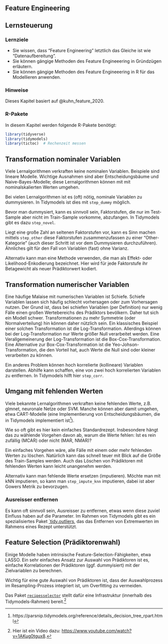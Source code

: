 ## Feature Engineering






## Lernsteuerung


###  Lernziele

- Sie wissen, dass "Feature Engineering" letztlich das Gleiche ist wie "Datenaufbereitung".
- Sie können gängige Methoden des Feature Engineeering in Gründzügen erläutern.
- Sie können gängige Methoden des Feature Engineeering in R für das Modellieren anwenden.



### Hinweise

Dieses Kapitel basiert auf @kuhn_feature_2020.



### R-Pakete


In diesem Kapitel werden folgende R-Pakete benötigt:

```r
library(tidyverse)
library(tidymodels)
library(tictoc)  # Rechenzeit messen
```




## Transformation nominaler Variablen


Viele Lernalgorithmen verkraften keine nominalen Variablen.
Beispiele sind lineare Modelle. 
Wichtige Ausnahmen sind aber Entscheidungsbäume und Naive-Bayes-Modelle;
diese Lernalgorithmen können mit mit nominalskalierten Werten umgehen.

Bei vielen Lernalgorithmen ist es (oft) nötig, nominale Variablen zu dummysieren.
In Tidymodels ist dies mit `step_dummy` möglich.

Bevor man dummysiert, kann es sinnvoll sein, Faktorstufen, die nur im Test-Sample aber nicht im Train-Sample vorkomme,
abzufangen.
In Tidymodels gibt es dazu `step_novel`.

Liegt eine große Zahl an seltenen Faktorstufen vor, kann es Sinn machen mittels `step_other` diese Faktorstufen zusammenzufassen zu einer "Other-Kategorie" (auch dieser Schritt ist vor dem Dummysieren durchzuführen).
Ähnliches gilt für den Fall von Variablen (fast) ohne Varianz. 

Alternativ kann man eine Methode verwenden, die man als Effekt- oder Likelihood-Enkodierung bezeichnet.
Hier wird für jede Faktorstufe ihr Betagewicht als neuer Prädiktorwert kodiert.



## Transformation numerischer Variablen


Eine häufige Malaise mit numerischen Variablen ist Schiefe.
Schiefe Variablen lassen sich häufig schlecht vorhersagen oder zum Vorhersagen nutzen.
Der Grund ist, dass bei schiefen Variablen (per Definition) nur wenig Fälle einen großen Wertebereichs des Prädiktors bevölkern.
Daher tut sich ein Modell schwer.
Transformationen zu mehr Symmetrie (oder Normalverteilung) hin können daher nützlich sein.
Ein klassisches Beispiel einer solchen Transformation ist die Log-Transformation.
Allerdings können bei der Log-Transformation nur Werte größer Null verarbeitet werden.
Eine Verallgemeinerung der Log-Transformation ist die Box-Cox-Transformation.
Eine Alternative zur Box-Cox-Transformation ist die Yeo-Johson-Transformation,
die den Vorteil hat, auch Werte die Null sind oder kleiner verarbeiten zu können.

Ein anderes Problem können hoch korrelierte (kollineare) Variablen darstellen.
Abhilfe kann schaffen, eine von zwei hoch korrelierten Variablen zu entfernen.
In Tidymodels hilft hier `step_corr`.


## Umgang mit fehlenden Werten

Viele bekannte Lernalgorithmen verkraften keine fehlenden Werte, z.B.
glmnet, neuronale Netze oder SVM.
Manche können aber damit umgehen, etwa CART-Modelle (eine Implementierung von Entscheidungsbäumen, die in Tidymodels implementiert ist^[https://parsnip.tidymodels.org/reference/details_decision_tree_rpart.html]).


Wie so oft gibt es hier kein einfaches Standardrezept.
Insbesondere hängt das zu wählende Vorgehen davon ab,
warum die Werte fehlen:
Ist es rein zufällig (MCAR) oder nicht (MAR, NMAR)?

Ein einfaches Vorgehen wäre, alle Fälle mit einem oder mehr fehlenden Werten zu löschen.
Natürlich kann das schnell teuer mit Blick auf die Größe des Train-Samples werden.
Auch das Löschen von Prädiktoren mit fehlenden Werten kann leicht unangenehm werden.

Alternativ kann man fehlende Werte ersetzen (imputieren).
Möchte man mit kNN imputieren, so kann man `step_impute_knn` imputieren,
dabei ist aber Gowers Metrik zu bevorzugen.



### Ausreisser entfernen

Es kann oft sinnvoll sein, Ausreisser zu entfernen,
etwas wenn diese zuviel Einfluss haben auf die Parameter.
Im Rahmen von Tidymodels gibt es ein spezialisiertes Paket [`tidy.outliers](https://brunocarlin.github.io/tidy.outliers/articles/integration_tidymodels.html),
das das Entfernen von Extremwerten im Rahmens eines Rezept unterstützt.


## Feature Selection (Prädiktorenwahl)

Einige Modelle haben intrinsische Feature-Selection-Fähigkeiten,
etwa LASSO.
Ein sehr einfaches Ansatz zur Auswahl von Prädiktoren ist es, 
einfache Korrelationen der Prädiktoren (ggf. dummyisiert) mit der Zielvariablen zu berechnen.

Wichtig für eine gute Auswahl von Prädiktoren ist,
dass der Auswahlprozess im Resampling-Prozess integriert ist,
um Overfitting zu vermeiden.

Das Paket [`recipesselector`](https://stevenpawley.github.io/recipeselectors/) stellt dafür eine Infrastruktur (innerhalb des Tidymodels-Rahmen) bereit.^[Hier ist ein Video dazu: <https://www.youtube.com/watch?v=1AKug0tgux8>.]








